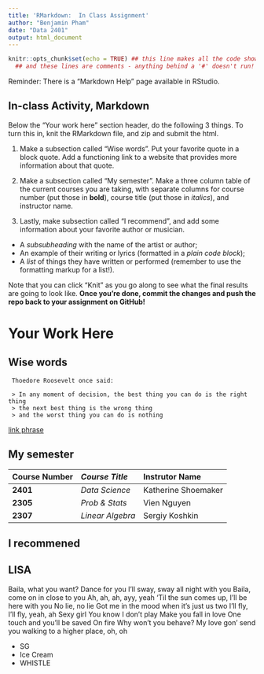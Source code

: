 ```yaml
---
title: 'RMarkdown:  In Class Assignment'
author: "Benjamin Pham"
date: "Data 2401"
output: html_document
---
```



```r
knitr::opts_chunk$set(echo = TRUE) ## this line makes all the code show! 
  ## and these lines are comments - anything behind a '#' doesn't run!
```


Reminder: There is a "Markdown Help" page available in RStudio. 


## In-class Activity, Markdown

Below the "Your work here" section header, do the following 3 things. To turn this in, knit the RMarkdown file, and zip and submit the html.  

1. Make a subsection called "Wise words". Put your favorite quote in a block quote. Add a functioning link to a website that provides more information about that quote.


2. Make a subsection called "My semester". Make a three column table of the current courses you are taking, with separate columns for course number (put those in __bold__), course title (put those in _italics_), and instructor name.

3. Lastly, make subsection called "I recommend", and add some information about your favorite author or musician.

+ A _subsubheading_ with the name of the artist or author;    
+ An example of their writing or lyrics (formatted in a *plain code block*);   
+ A _list_ of things they have written or performed (remember to use the formatting markup for a list!).     


Note that you can click "Knit" as you go along to see what the final results are going to look like. **Once you're done, commit the changes and push the repo back to your assignment on GitHub!**
 

# Your Work Here
 
## Wise words
 
 ```
  Thoedore Roosevelt once said:
  
  > In any moment of decision, the best thing you can do is the right thing
  > the next best thing is the wrong thing
  > and the worst thing you can do is nothing
 ``` 
 
[link phrase](https://www.brainyquote.com/topics/the-right-thing-quotes#:~:text=In%20any%20moment%20of%20decision,you%20can%20do%20is%20nothing.&text=You%20can%20always%20count%20on,they%27ve%20tried%20everything%20else.) 


## My semester

| __Course Number__ |  _Course Title_  | Instrutor Name      |
|:------------------|:-----------------|:--------------------|
|     __2401__      | _Data Science_   | Katherine Shoemaker |
|     __2305__      | _Prob & Stats_   | Vien Nguyen         |
|     __2307__      | _Linear Algebra_ | Sergiy Koshkin      |

## I recommened

## LISA

Baila, what you want? Dance for you
I'll sway, sway all night with you
Baila, come on in close to you
Ah, ah, ah, ayy, yeah
'Til the sun comes up, I'll be here with you
No lie, no lie
Got me in the mood when it's just us two
I'll fly, I'll fly, yeah, ah
Sexy girl 
You know I don't play
Make you fall in love
One touch and you'll be saved
On fire 
Why won't you behave? 
My love gon' send you walking to a higher place, oh, oh

+ SG
+ Ice Cream
+ WHISTLE
